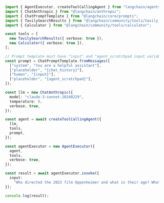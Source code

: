 ```typescript
import { AgentExecutor, createToolCallingAgent } from "langchain/agents";
import { ChatAnthropic } from "@langchain/anthropic";
import { ChatPromptTemplate } from "@langchain/core/prompts";
import { TavilySearchResults } from "@langchain/community/tools/tavily_search";
import { Calculator } from "@langchain/community/tools/calculator";

const tools = [
  new TavilySearchResults({ verbose: true }),
  new Calculator({ verbose: true }),
];

// Prompt template must have "input" and "agent_scratchpad input variables
const prompt = ChatPromptTemplate.fromMessages([
  ["system", "You are a helpful assistant"],
  ["placeholder", "{chat_history}"],
  ["human", "{input}"],
  ["placeholder", "{agent_scratchpad}"],
]);

const llm = new ChatAnthropic({
  model: "claude-3-sonnet-20240229",
  temperature: 0,
  verbose: true,
});

const agent = await createToolCallingAgent({
  llm,
  tools,
  prompt,
});

const agentExecutor = new AgentExecutor({
  agent,
  tools,
  verbose: true,
});

const result = await agentExecutor.invoke({
  input:
    "Who directed the 2023 film Oppenheimer and what is their age? What is their age in days (assume 365 days per year)?",
});

console.log(result);
```

